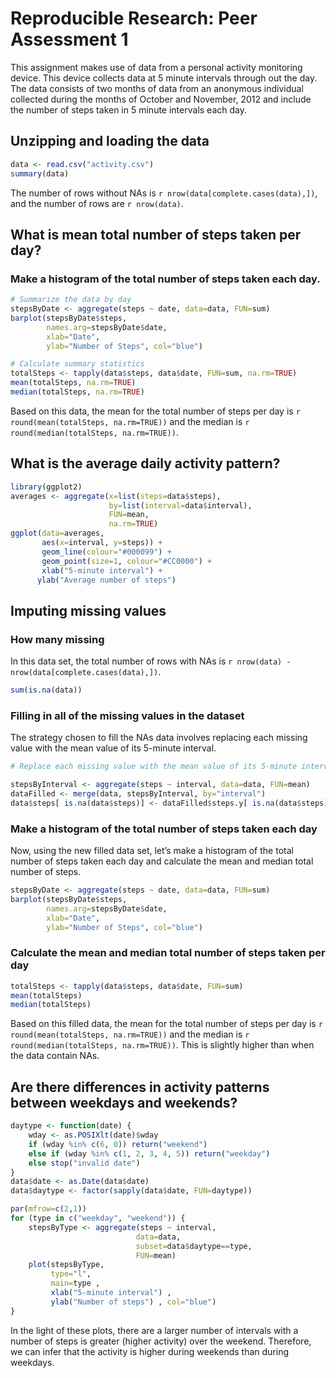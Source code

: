 # Reproducible Research: Peer Assessment 1

This assignment makes use of data from a personal activity monitoring device. This device collects data at 5 minute intervals through out the day. The data consists of two months of data from an anonymous individual collected during the months of October and November, 2012 and include the number of steps taken in 5 minute intervals each day.

## Unzipping and loading the data

```r
data <- read.csv("activity.csv")
summary(data)
```

The number of rows without NAs is  `r nrow(data[complete.cases(data),])`, and the number of rows are `r nrow(data)`.



## What is mean total number of steps taken per day?

### Make a histogram of the total number of steps taken each day.

```r
# Summarize the data by day
stepsByDate <- aggregate(steps ~ date, data=data, FUN=sum)
barplot(stepsByDate$steps, 
        names.arg=stepsByDate$date,
        xlab="Date", 
        ylab="Number of Steps", col="blue")
```


```r
# Calculate summary statistics
totalSteps <- tapply(data$steps, data$date, FUN=sum, na.rm=TRUE)
mean(totalSteps, na.rm=TRUE)
median(totalSteps, na.rm=TRUE)
```

Based on this data, the mean for the total number of steps per day is `r round(mean(totalSteps, na.rm=TRUE))` and the median is `r round(median(totalSteps, na.rm=TRUE))`.

## What is the average daily activity pattern?


```r
library(ggplot2)
averages <- aggregate(x=list(steps=data$steps), 
                      by=list(interval=data$interval),
                      FUN=mean, 
                      na.rm=TRUE)
ggplot(data=averages, 
       aes(x=interval, y=steps)) + 
       geom_line(colour="#000099") +  
       geom_point(size=1, colour="#CC0000") + 
       xlab("5-minute interval") +
      ylab("Average number of steps")
```


## Imputing missing values

### How many missing

In this data set, the total number of rows with NAs is `r nrow(data) - nrow(data[complete.cases(data),])`.

```r
sum(is.na(data))
```

###  Filling in all of the missing values in the dataset

The strategy chosen to fill the NAs data involves replacing each missing value with the mean value of its 5-minute interval.

```r
# Replace each missing value with the mean value of its 5-minute interval

stepsByInterval <- aggregate(steps ~ interval, data=data, FUN=mean)
dataFilled <- merge(data, stepsByInterval, by="interval")
data$steps[ is.na(data$steps)] <- dataFilled$steps.y[ is.na(data$steps)]

```

### Make a histogram of the total number of steps taken each day 

Now, using the new filled data set, let's make a histogram of the total number of steps taken each day and calculate the mean and median total number of steps.


```r
stepsByDate <- aggregate(steps ~ date, data=data, FUN=sum)
barplot(stepsByDate$steps, 
        names.arg=stepsByDate$date, 
        xlab="Date", 
        ylab="Number of Steps", col="blue")
```

### Calculate the mean and median total number of steps taken per day

```r
totalSteps <- tapply(data$steps, data$date, FUN=sum)
mean(totalSteps)
median(totalSteps)
```

Based on this filled data, the mean for the total number of steps per day is `r round(mean(totalSteps, na.rm=TRUE))` and the median is `r round(median(totalSteps, na.rm=TRUE))`. This is slightly higher than when the data contain NAs.


## Are there differences in activity patterns between weekdays and weekends?

```r
daytype <- function(date) {  
    wday <- as.POSIXlt(date)$wday 
    if (wday %in% c(6, 0)) return("weekend")
    else if (wday %in% c(1, 2, 3, 4, 5)) return("weekday")
    else stop("invalid date")
}
data$date <- as.Date(data$date)
data$daytype <- factor(sapply(data$date, FUN=daytype))
```


```r
par(mfrow=c(2,1))
for (type in c("weekday", "weekend")) {
    stepsByType <- aggregate(steps ~ interval,
                            data=data,
                            subset=data$daytype==type,
                            FUN=mean)
    plot(stepsByType, 
         type="l", 
         main=type ,
         xlab("5-minute interval") ,  
         ylab("Number of steps") , col="blue")
}
```

In the light of these plots, there are a larger number of intervals with a number of steps is greater (higher activity) over the weekend. Therefore, we can infer that the activity is higher during weekends than during weekdays.

